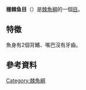 {{expand english|time=2021-04-11T08:27:53+00:00}}
{{Automatic taxobox
|name=栅棘鱼目
|image=Climatius.jpg
|image caption=An artist's restoration of Climatius.<!-- 請求翻譯 -->
|image alt=An artist's restoration of Climatius.
|taxon=Climatiiformes
|from=Q150619
}}
'''栅棘鱼目'''（{{Species name|Climatiiformes}}）是[[棘魚綱|棘魚綱]]的一個[[目_(生物)|目]]。
==特徵==
魚身有2個背鰭、嘴巴沒有牙齒。{{R|book1}}
==參考資料==
{{Reflist|refs=
<ref name="book1">{{Cite book|title=世界魚類|edition=1994年1月10日初版一刷|location=基隆市|publisher=水產出版社|pages=66|isbn=957-8596-03-0|language=Zh-hant}}</ref>
}}
{{Fish-stub}}
{{Taxonbar}}
{{DEFAULTSORT:Climatiiformes}}
[[Category:棘魚綱|Category:棘魚綱]]